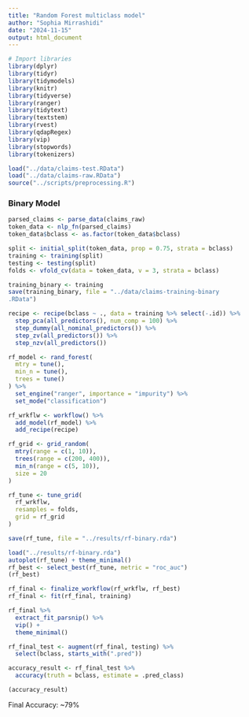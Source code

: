 ```yaml
---
title: "Random Forest multiclass model"
author: "Sophia Mirrashidi"
date: "2024-11-15"
output: html_document
---
```


```r
# Import libraries
library(dplyr)
library(tidyr)
library(tidymodels)
library(knitr)
library(tidyverse)
library(ranger)
library(tidytext)
library(textstem)
library(rvest)
library(qdapRegex)
library(vip)
library(stopwords)
library(tokenizers)

load("../data/claims-test.RData")
load("../data/claims-raw.RData")
source("../scripts/preprocessing.R")
```

### Binary Model

```r
parsed_claims <- parse_data(claims_raw)
token_data <- nlp_fn(parsed_claims)
token_data$bclass <- as.factor(token_data$bclass)

split <- initial_split(token_data, prop = 0.75, strata = bclass)
training <- training(split)
testing <- testing(split)
folds <- vfold_cv(data = token_data, v = 3, strata = bclass)

training_binary <- training
save(training_binary, file = "../data/claims-training-binary
.RData")

recipe <- recipe(bclass ~ ., data = training %>% select(-.id)) %>%
  step_pca(all_predictors(), num_comp = 100) %>%
  step_dummy(all_nominal_predictors()) %>%
  step_zv(all_predictors()) %>%
  step_nzv(all_predictors())
```


```r
rf_model <- rand_forest(
  mtry = tune(),
  min_n = tune(),
  trees = tune()
) %>%
  set_engine("ranger", importance = "impurity") %>%
  set_mode("classification")

rf_wrkflw <- workflow() %>%
  add_model(rf_model) %>%
  add_recipe(recipe)

rf_grid <- grid_random(
  mtry(range = c(1, 10)),
  trees(range = c(200, 400)),
  min_n(range = c(5, 10)),
  size = 20
)
```

```r
rf_tune <- tune_grid(
  rf_wrkflw,
  resamples = folds,
  grid = rf_grid
)

save(rf_tune, file = "../results/rf-binary.rda")
```

```r
load("../results/rf-binary.rda")
autoplot(rf_tune) + theme_minimal()
rf_best <- select_best(rf_tune, metric = "roc_auc")
(rf_best)
```

```r
rf_final <- finalize_workflow(rf_wrkflw, rf_best)
rf_final <- fit(rf_final, training)

rf_final %>%
  extract_fit_parsnip() %>%
  vip() +
  theme_minimal()

rf_final_test <- augment(rf_final, testing) %>%
  select(bclass, starts_with(".pred"))

accuracy_result <- rf_final_test %>%
  accuracy(truth = bclass, estimate = .pred_class)

(accuracy_result)
```
Final Accuracy: ~79%
